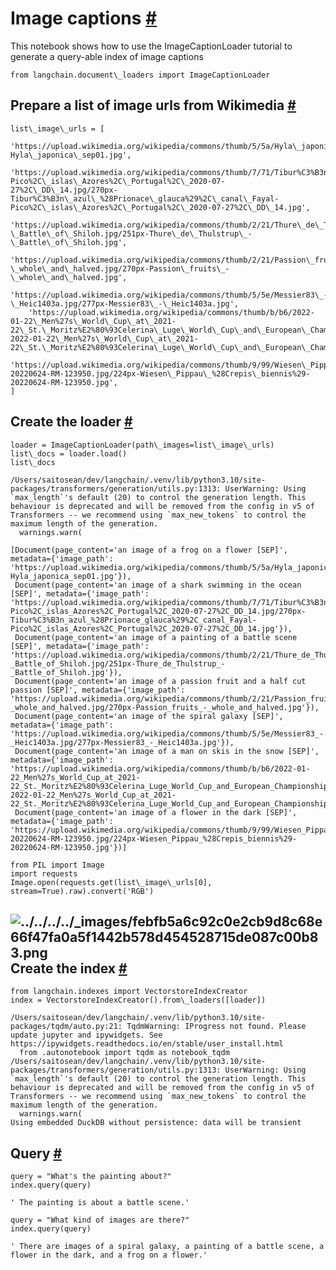  Image captions
 [#](#image-captions "Permalink to this headline")
===================================================================
 This notebook shows how to use the ImageCaptionLoader tutorial to generate a query-able index of image captions
```
from langchain.document\_loaders import ImageCaptionLoader
```
 Prepare a list of image urls from Wikimedia
 [#](#prepare-a-list-of-image-urls-from-wikimedia "Permalink to this headline")
-----------------------------------------------------------------------------------------------------------------------------
```
list\_image\_urls = [
    'https://upload.wikimedia.org/wikipedia/commons/thumb/5/5a/Hyla\_japonica\_sep01.jpg/260px-Hyla\_japonica\_sep01.jpg',
    'https://upload.wikimedia.org/wikipedia/commons/thumb/7/71/Tibur%C3%B3n\_azul\_%28Prionace\_glauca%29%2C\_canal\_Fayal-Pico%2C\_islas\_Azores%2C\_Portugal%2C\_2020-07-27%2C\_DD\_14.jpg/270px-Tibur%C3%B3n\_azul\_%28Prionace\_glauca%29%2C\_canal\_Fayal-Pico%2C\_islas\_Azores%2C\_Portugal%2C\_2020-07-27%2C\_DD\_14.jpg',
    'https://upload.wikimedia.org/wikipedia/commons/thumb/2/21/Thure\_de\_Thulstrup\_-\_Battle\_of\_Shiloh.jpg/251px-Thure\_de\_Thulstrup\_-\_Battle\_of\_Shiloh.jpg',
    'https://upload.wikimedia.org/wikipedia/commons/thumb/2/21/Passion\_fruits\_-\_whole\_and\_halved.jpg/270px-Passion\_fruits\_-\_whole\_and\_halved.jpg',
    'https://upload.wikimedia.org/wikipedia/commons/thumb/5/5e/Messier83\_-\_Heic1403a.jpg/277px-Messier83\_-\_Heic1403a.jpg',
    'https://upload.wikimedia.org/wikipedia/commons/thumb/b/b6/2022-01-22\_Men%27s\_World\_Cup\_at\_2021-22\_St.\_Moritz%E2%80%93Celerina\_Luge\_World\_Cup\_and\_European\_Championships\_by\_Sandro\_Halank%E2%80%93257.jpg/288px-2022-01-22\_Men%27s\_World\_Cup\_at\_2021-22\_St.\_Moritz%E2%80%93Celerina\_Luge\_World\_Cup\_and\_European\_Championships\_by\_Sandro\_Halank%E2%80%93257.jpg',
    'https://upload.wikimedia.org/wikipedia/commons/thumb/9/99/Wiesen\_Pippau\_%28Crepis\_biennis%29-20220624-RM-123950.jpg/224px-Wiesen\_Pippau\_%28Crepis\_biennis%29-20220624-RM-123950.jpg',
]
```
 Create the loader
 [#](#create-the-loader "Permalink to this headline")
-------------------------------------------------------------------------
```
loader = ImageCaptionLoader(path\_images=list\_image\_urls)
list\_docs = loader.load()
list\_docs
```
```
/Users/saitosean/dev/langchain/.venv/lib/python3.10/site-packages/transformers/generation/utils.py:1313: UserWarning: Using `max_length`'s default (20) to control the generation length. This behaviour is deprecated and will be removed from the config in v5 of Transformers -- we recommend using `max_new_tokens` to control the maximum length of the generation.
  warnings.warn(
```
```
[Document(page_content='an image of a frog on a flower [SEP]', metadata={'image_path': 'https://upload.wikimedia.org/wikipedia/commons/thumb/5/5a/Hyla_japonica_sep01.jpg/260px-Hyla_japonica_sep01.jpg'}),
 Document(page_content='an image of a shark swimming in the ocean [SEP]', metadata={'image_path': 'https://upload.wikimedia.org/wikipedia/commons/thumb/7/71/Tibur%C3%B3n_azul_%28Prionace_glauca%29%2C_canal_Fayal-Pico%2C_islas_Azores%2C_Portugal%2C_2020-07-27%2C_DD_14.jpg/270px-Tibur%C3%B3n_azul_%28Prionace_glauca%29%2C_canal_Fayal-Pico%2C_islas_Azores%2C_Portugal%2C_2020-07-27%2C_DD_14.jpg'}),
 Document(page_content='an image of a painting of a battle scene [SEP]', metadata={'image_path': 'https://upload.wikimedia.org/wikipedia/commons/thumb/2/21/Thure_de_Thulstrup_-_Battle_of_Shiloh.jpg/251px-Thure_de_Thulstrup_-_Battle_of_Shiloh.jpg'}),
 Document(page_content='an image of a passion fruit and a half cut passion [SEP]', metadata={'image_path': 'https://upload.wikimedia.org/wikipedia/commons/thumb/2/21/Passion_fruits_-_whole_and_halved.jpg/270px-Passion_fruits_-_whole_and_halved.jpg'}),
 Document(page_content='an image of the spiral galaxy [SEP]', metadata={'image_path': 'https://upload.wikimedia.org/wikipedia/commons/thumb/5/5e/Messier83_-_Heic1403a.jpg/277px-Messier83_-_Heic1403a.jpg'}),
 Document(page_content='an image of a man on skis in the snow [SEP]', metadata={'image_path': 'https://upload.wikimedia.org/wikipedia/commons/thumb/b/b6/2022-01-22_Men%27s_World_Cup_at_2021-22_St._Moritz%E2%80%93Celerina_Luge_World_Cup_and_European_Championships_by_Sandro_Halank%E2%80%93257.jpg/288px-2022-01-22_Men%27s_World_Cup_at_2021-22_St._Moritz%E2%80%93Celerina_Luge_World_Cup_and_European_Championships_by_Sandro_Halank%E2%80%93257.jpg'}),
 Document(page_content='an image of a flower in the dark [SEP]', metadata={'image_path': 'https://upload.wikimedia.org/wikipedia/commons/thumb/9/99/Wiesen_Pippau_%28Crepis_biennis%29-20220624-RM-123950.jpg/224px-Wiesen_Pippau_%28Crepis_biennis%29-20220624-RM-123950.jpg'})]
```
```
from PIL import Image
import requests
Image.open(requests.get(list\_image\_urls[0], stream=True).raw).convert('RGB')
```
![../../../../_images/febfb5a6c92c0e2cb9d8c68e66f47fa0a5f1442b578d454528715de087c00b83.png](../../../../_images/febfb5a6c92c0e2cb9d8c68e66f47fa0a5f1442b578d454528715de087c00b83.png)
 Create the index
 [#](#create-the-index "Permalink to this headline")
-----------------------------------------------------------------------
```
from langchain.indexes import VectorstoreIndexCreator
index = VectorstoreIndexCreator().from\_loaders([loader])
```
```
/Users/saitosean/dev/langchain/.venv/lib/python3.10/site-packages/tqdm/auto.py:21: TqdmWarning: IProgress not found. Please update jupyter and ipywidgets. See https://ipywidgets.readthedocs.io/en/stable/user_install.html
  from .autonotebook import tqdm as notebook_tqdm
/Users/saitosean/dev/langchain/.venv/lib/python3.10/site-packages/transformers/generation/utils.py:1313: UserWarning: Using `max_length`'s default (20) to control the generation length. This behaviour is deprecated and will be removed from the config in v5 of Transformers -- we recommend using `max_new_tokens` to control the maximum length of the generation.
  warnings.warn(
Using embedded DuckDB without persistence: data will be transient
```
 Query
 [#](#query "Permalink to this headline")
-------------------------------------------------
```
query = "What's the painting about?"
index.query(query)
```
```
' The painting is about a battle scene.'
```
```
query = "What kind of images are there?"
index.query(query)
```
```
' There are images of a spiral galaxy, a painting of a battle scene, a flower in the dark, and a frog on a flower.'
```